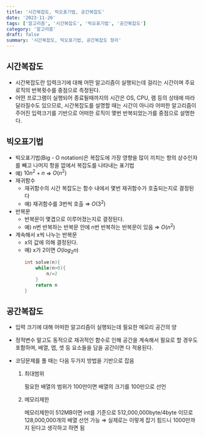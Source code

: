 ```yaml
---
title: '시간복잡도, 빅오표기법, 공간복잡도'
date: '2023-11-26'
tags: ['알고리즘', '시간복잡도', '빅오표기법', '공간복잡도']
category: '알고리즘'
draft: false
summary: '시간복잡도, 빅오표기법, 공간복잡도 정리'
---
```


## 시간복잡도

- 시간복잡도란 입력크기에 대해 어떤 알고리즘이 실행되는데 걸리는 시간이며 주요로직의 반복횟수를 중점으로 측정된다.
- 어떤 프로그램이 실행되어 종료될때까지의 시간은 OS, CPU, 램 등의 상태에 따라 달라질수도 있으므로, 시간복잡도를 설명할 때는 시간이 아니라 어떠한 알고리즘이 주어진 입력크기를 기반으로 어떠한 로직이 몇번 반복되었는가를 중점으로 설명한다.

## 빅오표기법

- 빅오표기법(Big - O notation)은 복잡도에 가장 영향을 많이 끼치는 항의 상수인자를 빼고 나머지 항을 없에서 복잡도를 나타내는 표기법
- 예) $10n^2+n$ ⇒ $O(n^2)$
- 재귀함수
  - 재귀함수의 시간 복잡도는 함수 내에서 몇번 재귀함수가 호출되는지로 결정된다
  - 예) 재귀함수를 3번씩 호출 ⇒ $O(3^2)$
- 반복문
  - 반복문이 몇겹으로 이루어졌는지로 결정된다.
  - 예) n번 반복하는 반복문 안에 n번 반복하는 반복문이 있음 ⇒ $O(n^2)$
- 계속해서 x씩 나누는 반복문
  - x의 값에 의해 결정된다.
  - 예) x가 2이면 $O(log_2n)$
    ```cpp
    int solve(n){
    	while(n>0){
    		n/=2
    	}
    	return n
    }
    ```

## 공간복잡도

- 입력 크기에 대해 어떠한 알고리즘이 실행되는데 필요한 메모리 공간의 양
- 정적변수 말고도 동적으로 재귀적인 함수로 인해 공간을 계속해서 필요로 할 경우도 포함하며, 배열, 맵, 셋 등 요소들을 담을 공간이면 다 적용된다.
- 코딩문제를 풀 때는 다음 두가지 방법을 기반으로 잡음

  1. 최대범위

     필요한 배열의 범위가 100만이면 배열의 크기를 100만으로 선언

  2. 메모리제한

     메모리제한이 512MB이면 int를 기준으로 512,000,000byte/4byte 이므로 128,000,000개의 배열 선언 가능 ⇒ 실제로는 이렇게 잡기 힘드니 1000만까지 된다고 생각하고 하면 됨
